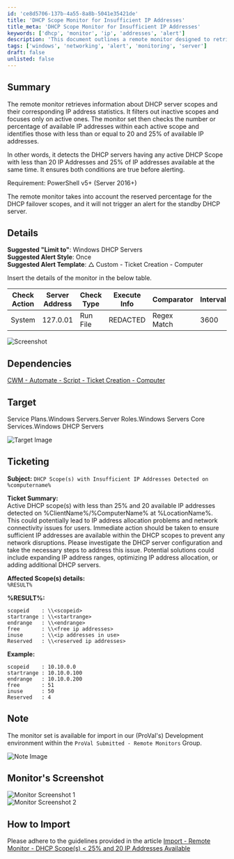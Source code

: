 ```yaml
---
id: 'ce8d5706-137b-4a55-8a8b-5041e35421de'
title: 'DHCP Scope Monitor for Insufficient IP Addresses'
title_meta: 'DHCP Scope Monitor for Insufficient IP Addresses'
keywords: ['dhcp', 'monitor', 'ip', 'addresses', 'alert']
description: 'This document outlines a remote monitor designed to retrieve information about active DHCP server scopes and their IP address statistics. It identifies DHCP servers with insufficient available IP addresses, alerting when active scopes have less than 20 IP addresses or 25% availability. The monitor considers reserved percentages for DHCP failover scopes and ensures both conditions are met before triggering an alert.'
tags: ['windows', 'networking', 'alert', 'monitoring', 'server']
draft: false
unlisted: false
---
```

## Summary

The remote monitor retrieves information about DHCP server scopes and their corresponding IP address statistics. It filters out inactive scopes and focuses only on active ones. The monitor set then checks the number or percentage of available IP addresses within each active scope and identifies those with less than or equal to 20 and 25% of available IP addresses.

In other words, it detects the DHCP servers having any active DHCP Scope with less than 20 IP Addresses and 25% of IP addresses available at the same time. It ensures both conditions are true before alerting.

Requirement: PowerShell v5+ (Server 2016+)

The remote monitor takes into account the reserved percentage for the DHCP failover scopes, and it will not trigger an alert for the standby DHCP server.

## Details

**Suggested "Limit to"**: Windows DHCP Servers  
**Suggested Alert Style**: Once  
**Suggested Alert Template**: △ Custom - Ticket Creation - Computer  

Insert the details of the monitor in the below table.

| Check Action | Server Address | Check Type | Execute Info | Comparator | Interval | Result |
|--------------|----------------|------------|---------------|------------|----------|--------|
| System       | 127.0.01       | Run File   | REDACTED      | Regex Match | 3600     | \<Screenshot Below\> |

![Screenshot](../../../static/img/DHCP-Scope(s)--25-and-20-IP-Addresses-Available/image_1.png)

## Dependencies

[CWM - Automate - Script - Ticket Creation - Computer](https://proval.itglue.com/DOC-5078775-9098338)

## Target

Service Plans.Windows Servers.Server Roles.Windows Servers Core Services.Windows DHCP Servers  

![Target Image](../../../static/img/DHCP-Scope(s)--25-and-20-IP-Addresses-Available/image_2.png)

## Ticketing

**Subject:** `DHCP Scope(s) with Insufficient IP Addresses Detected on %computername%`

**Ticket Summary:**  
Active DHCP scope(s) with less than 25% and 20 available IP addresses detected on %ClientName%/%ComputerName% at %LocationName%.  
This could potentially lead to IP address allocation problems and network connectivity issues for users. Immediate action should be taken to ensure sufficient IP addresses are available within the DHCP scopes to prevent any network disruptions. Please investigate the DHCP server configuration and take the necessary steps to address this issue. Potential solutions could include expanding IP address ranges, optimizing IP address allocation, or adding additional DHCP servers.

**Affected Scope(s) details:**  
`%RESULT%`

**%RESULT%:**  
```
scopeid    : \\<scopeid>
startrange : \\<startrange>
endrange   : \\<endrange>
free       : \\<free ip addresses>
inuse      : \\<ip addresses in use>
Reserved   : \\<reserved ip addresses>
```

**Example:**  
```
scopeid    : 10.10.0.0
startrange : 10.10.0.100
endrange   : 10.10.0.200
free       : 51
inuse      : 50
Reserved   : 4
```

## Note

The monitor set is available for import in our (ProVal's) Development environment within the `ProVal Submitted - Remote Monitors` Group.  

![Note Image](../../../static/img/DHCP-Scope(s)--25-and-20-IP-Addresses-Available/image_3.png)

## Monitor's Screenshot

![Monitor Screenshot 1](../../../static/img/DHCP-Scope(s)--25-and-20-IP-Addresses-Available/image_4.png)  
![Monitor Screenshot 2](../../../static/img/DHCP-Scope(s)--25-and-20-IP-Addresses-Available/image_5.png)

## How to Import

Please adhere to the guidelines provided in the article [Import - Remote Monitor - DHCP Scope(s) \< 25% and 20 IP Addresses Available](https://proval.itglue.com/DOC-5078775-15408683)













